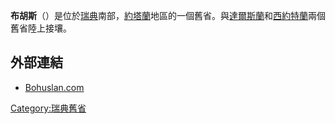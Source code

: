 {{Unreferenced|time=2018-08-10T06:52:59+00:00}}
{{瑞典舊省概要表
|名=布胡斯
|瑞典文名=Bohuslän
|圖=Bohuslän_vapen.svg
|地區=[[約塔蘭|約塔蘭]]
|省=[[西約塔蘭省|西約塔蘭省]]
|教區=哥德堡教區
|面積=4473<!-- 平方公里 -->
|花=[[忍冬|忍冬]]
|動物=[[港海豹|麻斑海豹]]
}}

'''布胡斯'''（{{lang-sv|Bohuslän}}）是位於[[瑞典|瑞典]]南部，[[約塔蘭|約塔蘭]]地區的一個舊省。與[[達爾斯蘭|達爾斯蘭]]和[[西約特蘭|西約特蘭]]兩個舊省陸上接壤。

== 外部連結 ==
* [http://www.bohuslan.com/ Bohuslan.com] {{Wayback|url=http://www.bohuslan.com/ |date=20080907070332 }} 

{{瑞典舊省}}

[[Category:瑞典舊省|Category:瑞典舊省]]